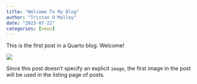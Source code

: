 ```yaml
---
title: "Welcome To My Blog"
author: "Tristan O'Malley"
date: "2023-07-22"
categories: [news]
---
```


This is the first post in a Quarto blog. Welcome!

![](thumbnail.jpg)

Since this post doesn't specify an explicit `image`, the first image in the post will be used in the listing page of posts.
